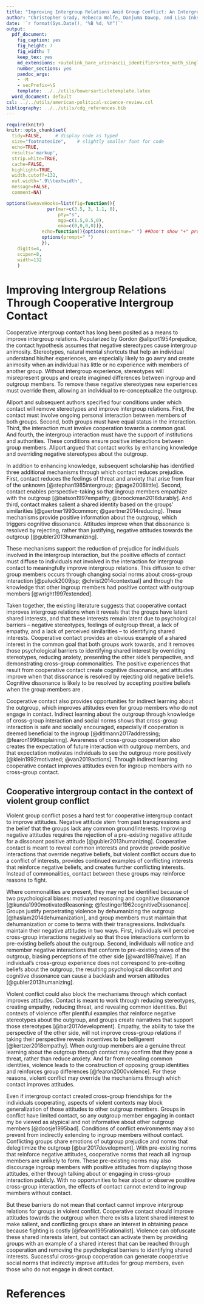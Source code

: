 ```yaml
---
title: "Improving Intergroup Relations Amid Group Conflict: An Intergroup Contact Field Experiment in Nigeria - Theory"
author: "Christopher Grady, Rebecca Wolfe, Danjuma Dawop, and Lisa Inks"
date: '`r format(Sys.Date(), "%B %d, %Y")`'
output:
  pdf_document:
    fig_caption: yes
    fig_height: 7
    fig_width: 7
    keep_tex: yes
    md_extensions: +autolink_bare_uris+ascii_identifiers+tex_math_single_backslash
    number_sections: yes
    pandoc_args:
    - -M
    - secPrefix=\S
    template: ../../utils/bowersarticletemplate.latex
  word_document: default
csl: ../../utils/american-political-science-review.csl
bibliography: ../../utils/cdg_references.bib
---
```


```r
require(knitr)
knitr::opts_chunk$set(
  tidy=FALSE,     # display code as typed
  size="footnotesize",    # slightly smaller font for code
  echo=TRUE,
  results='markup',
  strip.white=TRUE,
  cache=FALSE,
  highlight=TRUE,
  width.cutoff=132,
  out.width='.9\\textwidth',
  message=FALSE,
  comment=NA)

options(SweaveHooks=list(fig=function(){
			   par(mar=c(3.5, 3, 1.1, 0),
			       pty="s",
			       mgp=c(1.5,0.5,0),
			       oma=c(0,0,0,0))},
			 echo=function(){options(continue=" ") ##Don't show "+" prompts,
			 options(prompt=" ")
			 }),
	digits=4,
	scipen=8,
	width=132
	)
```

# Improving Intergroup Relations Through Cooperative Intergroup Contact

<!--Section goal:  Contact summary + conditions.  Contact said to work through: knowledge, anxiety, empathy, ingroup expansion.  How contact generalizes/diffuses.  THEN ME: overarching understanding of contact and when it should/should not work.-->

<!--Contact summary + conditions -->

Cooperative intergroup contact has long been posited as a means to improve intergroup relations.  Popularized by Gordon @allport1954prejudice, the contact hypothesis assumes that negative stereotypes cause intergroup animosity.  Stereotypes, natural mental shortcuts that help an individual understand his/her experiences, are especially likely to go awry and create animosity when an individual has little or no experience with members of another group. Without intergroup experience, stereotypes will misrepresent groups and create imagined differences between ingroup and outgroup members. To remove these negative stereotypes new experiences must override them, allowing an individual to re-conceptualize the outgroup.

Allport and subsequent authors specified four conditions under which contact will remove stereotypes and improve intergroup relations.  First, the contact must involve ongoing personal interaction between members of both groups.  Second, both groups must have equal status in the interaction.  Third, the interaction must involve cooperation towards a common goal.  And fourth, the intergroup interaction must have the support of institutions and authorities.  These conditions ensure positive interactions between group members.  Allport argued that contact works by enhancing knowledge and overriding negative stereotypes about the outgroup.

<!--Contact said to work through: knowledge, anxiety, empathy, ingroup expansion. -->
In addition to enhancing knowledge, subsequent scholarship has identified three additional mechanisms through which contact reduces prejudice.  First, contact reduces the feelings of threat and anxiety that arise from fear of the unknown [@stephan1985intergroup; @page2008little].  Second, contact enables perspective-taking so that ingroup members empathize with the outgroup [@batson1997empathy; @broockman2016durably].  And third, contact makes salient a shared identity based on the groups' similarities [@gaertner1993common; @gaertner2014reducing].  These mechanisms provide positive information about the outgroup, which triggers cognitive dissonance.  Attitudes improve when that dissonance is resolved by rejecting, rather than justifying, negative attitudes towards the outgroup [@gubler2013humanizing].

<!--chris: broke this off from above. something here about typicality and cognitive dissonance.  for attitudes to expand to all outgroup members, dissonance has to be resolved by changing attitudes about the group, not just about the individuals you interact with. chris: here
-->
These mechanisms support the reduction of prejudice for individuals involved in the intergroup interaction, but the positive effects of contact must diffuse to individuals not involved in the interaction for intergroup contact to meaningfully improve intergroup relations.  This diffusion to other group members occurs through changing social norms about cross-group interaction [@paluck2009jsp; @christ2014contextual] and through the knowledge that other ingroup members had positive contact with outgroup members [@wright1997extended].

<!--Here is the overarching undestanding of contact/common thread; here is what it means for when contact should work and when contact should not.
chris: need to say something about resolving cognitive dissonance here.
-->
Taken together, the existing literature suggests that cooperative contact improves intergroup relations when it reveals that the groups have latent shared interests, and that these interests remain latent due to psychological barriers -- negative stereotypes, feelings of outgroup threat, a lack of empathy, and a lack of perceived similarities -- to identifying shared interests.  <!--These barriers prevent groups from identifying their shared interests by providing motivation to maintain negative beliefs [@kunda1990motivatedReasoning] and biasing perceptions of the other side [@ward1997naive].  -->Cooperative contact provides an obvious example of a shared interest in the common goal that both groups work towards, and it removes those psychological barriers to identifying shared interest by overriding stereotypes, reducing anxiety, presenting the other side's perspective, and demonstrating cross-group commonalities.  The positive experiences that result from cooperative contact create cognitive dissonance, and attitudes improve when that dissonance is resolved by rejecting old negative beliefs.  Cognitive dissonance is likely to be resolved by accepting positive beliefs when the group members are . <!--In short, cooperative contact provides an example of a shared interest and removes the barriers to groups identifying shared interests.-->

Cooperative contact also provides opportunities for indirect learning about the outgroup, which improves attitudes even for group members who do not engage in contact.  Indirect learning about the outgroup through knowledge of cross-group interaction and social norms shows that cross-group interaction is safe and socially encouraged, especially if cooperation is deemed beneficial to the ingroup [@ditlmann2017addressing; @fearon1996explaining].  Awareness of cross-group cooperation also creates the expectation of future interaction with outgroup members, and that expectation motivates individuals to see the outgroup more positively [@klein1992motivated; @van2019actions].  Through indirect learning cooperative contact improves attitudes even for ingroup members with no cross-group contact.

## Cooperative intergroup contact in the context of violent group conflict

<!--Violent group conflict poses a hard test for cooperative intergroup contact to improve attitudes.  Cooperative contact is meant to reveal commonalities, but violent conflict occurs due to a conflict of interests, highlights those conflicting interests, and creates further conflicting interests.  Instead of commonalities, contact between these groups may reinforce reasons to fight.-->

<!--chris: trying to add something about cognitive dissonance here.-->
Violent group conflict poses a hard test for cooperative intergroup contact to improve attitudes.  Negative attitude stem from past transgressions and the belief that the groups lack any common ground/interests.  Improving negative attitudes requires the rejection of a pre-existing negative attitude for a dissonant positive attitude [@gubler2013humanizing].  Cooperative contact is meant to reveal common interests and provide provide positive interactions that override negative beliefs, but violent conflict occurs due to a conflict of interests, provides continued examples of conflicting interests that reinforce negative beliefs, and creates further conflicting interests.  Instead of commonalities, contact between these groups may reinforce reasons to fight.

Where commonalities are present, they may not be identified because of two psychological biases: motivated reasoning and cognitive dissonance [@kunda1990motivatedReasoning; @festinger1962cognitiveDissonance].  Groups justify perpetrating violence by dehumanizing the outgroup [@haslam2014dehumanization], and group members must maintain that dehumanization or come to terms with their transgressions.  Individual's maintain their negative attitudes in two ways.  First, individuals will perceive cross-group interactions negatively so that those interactions conform to pre-existing beliefs about the outgroup.  Second, individuals will notice and remember negative interactions that conform to pre-existing views of the outgroup, biasing perceptions of the other side [@ward1997naive].  If an individual's cross-group experience does not correspond to pre-exiting beliefs about the outgroup, the resulting psychological discomfort and cognitive dissonance can cause a backlash and worsen attitudes [@gubler2013humanizing].

Violent conflict could also block the mechanisms through which contact improves attitudes.  Contact is meant to work through reducing stereotypes, creating empathy, reducing threat, and revealing common identities.  But contexts of violence offer plentiful examples that reinforce negative stereotypes about the outgroup, and groups create narratives that support those stereotypes [@bar2017development].  Empathy, the ability to take the perspective of the other side, will not improve cross-group relations if taking their perspective reveals incentives to be belligerent [@kertzer2018empathy].  When outgroup members are a genuine threat learning about the outgroup through contact may confirm that they pose a threat, rather than reduce anxiety.  And far from revealing common identities, violence leads to the construction of opposing group identities and reinforces group differences [@fearon2000violence].  For these reasons, violent conflict may override the mechanisms through which contact improves attitudes.

Even if intergroup contact created cross-group friendships for the individuals cooperating, aspects of violent contexts may block generalization of those attitudes to other outgroup members.  Groups in conflict have limited contact, so any outgroup member engaging in contact my be viewed as atypical and not informative about other outgroup members [@doosje1995bad].  Conditions of conflict environments may also prevent from indirectly extending to ingroup members without contact.  Conflicting groups share emotions of outgroup prejudice and norms that delegitimize the outgroup [@bar2017development].  With pre-existing norms that reinforce negative attitudes, cooperative norms that reach all ingroup members are unlikely to form.  These pre-existing norms may also discourage ingroup members with positive attitudes from displaying those attitudes, either through talking about or engaging in cross-group interaction publicly.  With no opportunities to hear about or observe positive cross-group interaction, the effects of contact cannot extend to ingroup members without contact.  

But these barriers do not mean that contact cannot improve intergroup relations for groups in violent conflict.  Cooperative contact should improve attitudes towards the outgroup when there exists a latent shared interest to make salient, and conflicting groups share an interest in obtaining peace because fighting is costly [@fearon1995rationalist].  Violence can obfuscate these shared interests latent, but contact can activate them by providing groups with an example of a shared interest that can be reached through cooperation and removing the psychological barriers to identifying shared interests.  Successful cross-group cooperation can generate cooperative social norms that indirectly improve attitudes for group members, even those who do not engage in direct contact.

<!--Summary -->
<!--Cooperative contact should improve attitudes towards the outgroup when there exists a latent shared interest to make salient.  Shared interests may remain latent because psychological biases prevent groups from identifying opportunities for both groups to benefit from cooperation.  Cooperative contact can help group members identify shared interests, and cooperative social norms can arise when groups identify that cross-group cooperation is good for the group.  However, when groups have no latent shared interests, contact is unlikely to improve group relations.-->

<!-- chris: doesn't read well to have the hypotheses right here.
## Hypotheses

Separate families of Competing hypotheses.

Hyp 1: Contact good.

Hyp 2: Contact bad/neutral.
-->



# References


<!--
Why mechs are about lack of experience.
- The mechanisms through which contact improves an individual's negative outgroup attitudes assume that the negative attitudes are caused by a lack of experience with the other side.  The information mechanism says that contact allows for personal experiences that override the stereotypes that arise when individuals have little experience with outgroup members.  The anxiety-reduction mechanism says that contact reduces the anxiety that individuals naturally feel towards the unknown.  The perspective-taking mechanism says that contact allows individuals to understand the feelings of the other side, which they could not do due to lack of experience with the other side.  And the ingroup categorization mechanism says that contact can reveal or make salient similarities and shared interests that were not apparent before contact.   


Definition of intergroup conflict (Al Ramiah and Hewstone 2013): "Intergroup conflict involves competition for dominance between two or more groups over physical resources, values, and/or claims to status and power (Coser, 1967). Conflict can usefully be thought of as occurring along a continuum. At one end of the spectrum, conflict can manifest as prejudice, stereotyping, and discrimination and can
be subtle or take more explicit forms. At the other end of the spectrum, conflict can become both overt and violent and take the form of “ethnic cleansing” and genocide (Fisher, 1994, p. 47).


**Limited opps for non-intervention contact**.
Groups in conflict have limited opportunities for interaction, which leads to prejudice, distrust, and misinformation [@scacco2018nigeria; @enos2016intergroup; @acemoglu2014cycles]


**Group status**
cooperative contact may only improve relations of the more powerful group towards the less powerful group; the less powerful group may perceive themselves as victims of the other group's injustice.  @ditlmann2016can contact-based intervention did not affect the disadvantaged, minority group.


**Real Problems**
this all supposes groups have overlapping preferences, don't want to hurt each other, are really nice people, etc.  None of that applies to most groups in conflict.  Ekrem: "Rational agents have 100% empathy, but they still fight." (rational agents know what the other guy will do == empathy as it is defined).

Group animosity often arises due to the competition for resources that both groups claim or desire [@sherif1958superordinate].  If competition for resources itself causes poor intergroup relations/negative intergroup attitudes, then competition for resources will cause conflict and intergroup contact will have no effect because it doesn't change underlying resource competition.  With or without structured intergroup contact, the groups are still engaged in competition for resources, which breeds conflict [@campbell1965ethno; @Sherif1988robbersCave].



**Why contact will still work**
- Important that outgroup status is salient; will be salient in conflict settings.
- Humans are goal-driven. Contact provides opportunities for each group to see that working together helps each group achieve their goals.


**Diffusion**:
Cooperative contact between some ingroup members and some outgroup members can only meaningfully improve group relations if the effects of contact diffuse to group members who do not have direct contact with outgroup members.  Diffusion to other group members occurs in two ways.  First is the knowledge that other ingroup members had positive contact with outgroup members, either through word of mouth or through observing positive intergroup interactions [@wright1997extended].  The second is changing social norms about cross-group interaction [@paluck2009jsp; @christ2014contextual].

-->